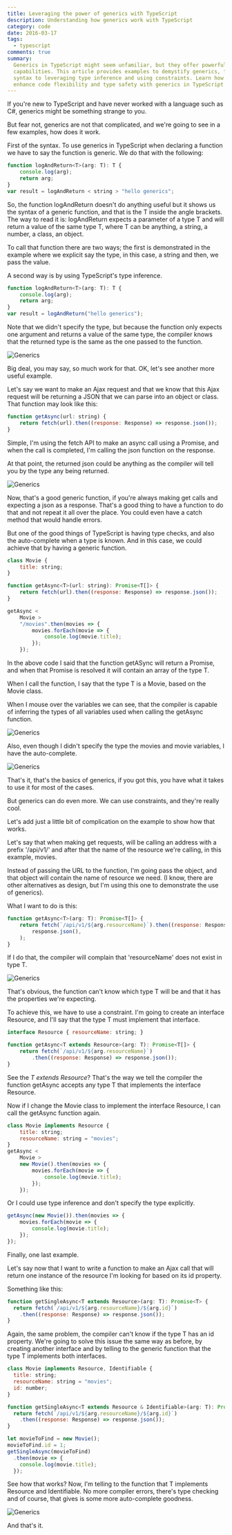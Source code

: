 ```yaml
---
title: Leveraging the power of generics with TypeScript
description: Understanding how generics work with TypeScript
category: code
date: 2016-03-17
tags:
  - typescript
comments: true
summary:
  Generics in TypeScript might seem unfamiliar, but they offer powerful
  capabilities. This article provides examples to demystify generics, from basic
  syntax to leveraging type inference and using constraints. Learn how to
  enhance code flexibility and type safety with generics in TypeScript.
---
```


If you're new to TypeScript and have never worked with a language such as C#,
generics might be something strange to you.

But fear not, generics are not that complicated, and we're going to see in a few
examples, how does it work.

First of the syntax. To use generics in TypeScript when declaring a function we
have to say the function is generic. We do that with the following:

```js
function logAndReturn<T>(arg: T): T {
	console.log(arg);
	return arg;
}
var result = logAndReturn < string > "hello generics";
```

So, the function logAndReturn doesn't do anything useful but it shows us the
syntax of a generic function, and that is the T inside the angle brackets. The
way to read it is: logAndReturn expects a parameter of a type T and will return
a value of the same type T, where T can be anything, a string, a number, a
class, an object.

To call that function there are two ways; the first is demonstrated in the
example where we explicit say the type, in this case, a string and then, we pass
the value.

A second way is by using TypeScript's type inference.

```js
function logAndReturn<T>(arg: T): T {
	console.log(arg);
	return arg;
}
var result = logAndReturn("hello generics");
```

Note that we didn't specify the type, but because the function only expects one
argument and returns a value of the same type, the compiler knows that the
returned type is the same as the one passed to the function.

![Generics](generics-01.png)

Big deal, you may say, so much work for that. OK, let's see another more useful
example.

Let's say we want to make an Ajax request and that we know that this Ajax
request will be returning a JSON that we can parse into an object or class. That
function may look like this:

```js
function getAsync(url: string) {
	return fetch(url).then((response: Response) => response.json());
}
```

Simple, I'm using the fetch API to make an async call using a Promise, and when
the call is completed, I'm calling the json function on the response.

At that point, the returned json could be anything as the compiler will tell you
by the type any being returned.

![Generics](generics-02.png)

Now, that's a good generic function, if you're always making get calls and
expecting a json as a response. That's a good thing to have a function to do
that and not repeat it all over the place. You could even have a catch method
that would handle errors.

But one of the good things of TypeScript is having type checks, and also the
auto-complete when a type is known. And in this case, we could achieve that by
having a generic function.

```js
class Movie {
	title: string;
}

function getAsync<T>(url: string): Promise<T[]> {
	return fetch(url).then((response: Response) => response.json());
}

getAsync <
	Movie >
	"/movies".then(movies => {
		movies.forEach(movie => {
			console.log(movie.title);
		});
	});
```

In the above code I said that the function getASync will return a Promise, and
when that Promise is resolved it will contain an array of the type T.

When I call the function, I say that the type T is a Movie, based on the Movie
class.

When I mouse over the variables we can see, that the compiler is capable of
inferring the types of all variables used when calling the getAsync function.

![Generics](generics-03.png)

Also, even though I didn't specify the type the movies and movie variables, I
have the auto-complete.

![Generics](generics-04.png)

That's it, that's the basics of generics, if you got this, you have what it
takes to use it for most of the cases.

But generics can do even more. We can use constraints, and they're really cool.

Let's add just a little bit of complication on the example to show how that
works.

Let's say that when making get requests, will be calling an address with a
prefix '/api/v1/' and after that the name of the resource we're calling, in this
example, movies.

Instead of passing the URL to the function, I'm going pass the object, and that
object will contain the name of resource we need. (I know, there are other
alternatives as design, but I'm using this one to demonstrate the use of
generics).

What I want to do is this:

```js
function getAsync<T>(arg: T): Promise<T[]> {
	return fetch(`/api/v1/${arg.resourceName}`).then((response: Response) =>
		response.json(),
	);
}
```

If I do that, the compiler will complain that 'resourceName' does not exist in
type T.

![Generics](generics-05.png)

That's obvious, the function can't know which type T will be and that it has the
properties we're expecting.

To achieve this, we have to use a constraint. I'm going to create an interface
Resource, and I'll say that the type T must implement that interface.

```js
interface Resource { resourceName: string; }

function getAsync<T extends Resource>(arg: T): Promise<T[]> {
    return fetch(`/api/v1/${arg.resourceName}`)
        .then((response: Response) => response.json());
}
```

See the _T extends Resource_? That's the way we tell the compiler the function
getAsync accepts any type T that implements the interface Resource.

Now if I change the Movie class to implement the interface Resource, I can call
the getAsync function again.

```js
class Movie implements Resource {
	title: string;
	resourceName: string = "movies";
}
getAsync <
	Movie >
	new Movie().then(movies => {
		movies.forEach(movie => {
			console.log(movie.title);
		});
	});
```

Or I could use type inference and don't specify the type explicitly.

```js
getAsync(new Movie()).then(movies => {
	movies.forEach(movie => {
		console.log(movie.title);
	});
});
```

Finally, one last example.

Let's say now that I want to write a function to make an Ajax call that will
return one instance of the resource I'm looking for based on its id property.

Something like this:

```js
function getSingleAsync<T extends Resource>(arg: T): Promise<T> {
  return fetch(`/api/v1/${arg.resourceName}/${arg.id}`)
    .then((response: Response) => response.json());
}
```

Again, the same problem, the compiler can't know if the type T has an id
property. We're going to solve this issue the same way as before, by creating
another interface and by telling to the generic function that the type T
implements both interfaces.

```js
class Movie implements Resource, Identifiable {
  title: string;
  resourceName: string = "movies";
  id: number;
}

function getSingleAsync<T extends Resource & Identifiable>(arg: T): Promise<T> {
  return fetch(`/api/v1/${arg.resourceName}/${arg.id}`)
    .then((response: Response) => response.json());
}

let movieToFind = new Movie();
movieToFind.id = 1;
getSingleAsync(movieToFind)
  .then(movie => {
    console.log(movie.title);
  });
```

See how that works? Now, I'm telling to the function that T implements Resource
and Identifiable. No more compiler errors, there's type checking and of course,
that gives is some more auto-complete goodness.

![Generics](generics-06.png)

And that's it.
